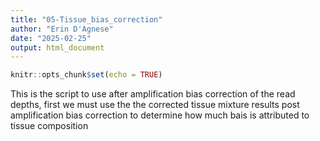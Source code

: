 ```yaml
---
title: "05-Tissue_bias_correction"
author: "Erin D'Agnese"
date: "2025-02-25"
output: html_document
---
```


```r
knitr::opts_chunk$set(echo = TRUE)
```

This is the script to use after amplification bias correction of the read depths, first we must use the the corrected tissue mixture results post amplification bias correction to determine how much bais is attributed to tissue composition

